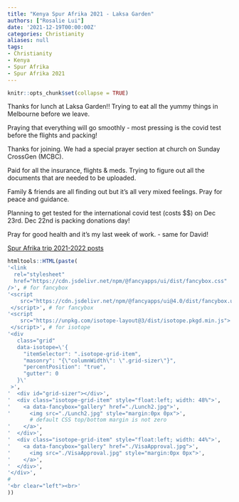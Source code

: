 ```yaml
---
title: "Kenya Spur Afrika 2021 - Laksa Garden"
authors: ["Rosalie Lui"]
date: '2021-12-19T00:00:00Z'
categories: Christianity
aliases: null
tags:
- Christianity
- Kenya
- Spur Afrika
- Spur Afrika 2021
---
```


```r
knitr::opts_chunk$set(collapse = TRUE)
```

Thanks for lunch at Laksa Garden!! Trying to eat all the yummy things in Melbourne before we leave.

Praying that everything will go smoothly - most pressing is the covid test before the flights and packing!

Thanks for joining. We had a special prayer section at church on Sunday CrossGen (MCBC). 

Paid for all the insurance, flights & meds. Trying to figure out all the documents that are needed to be uploaded. 

Family & friends are all finding out but it's all very mixed feelings. Pray for peace and guidance.

Planning to get tested for the international covid test (costs \$\$) on Dec 23rd.
Dec 22nd is packing donations day! 

Pray for good health and it's my last week of work. - same for David!

[Spur Afrika trip 2021-2022 posts](/spurafrika2021/)

```r
htmltools::HTML(paste(
'<link
  rel="stylesheet"
  href="https://cdn.jsdelivr.net/npm/@fancyapps/ui/dist/fancybox.css"
/>', # for fancybox
'<script 
    src="https://cdn.jsdelivr.net/npm/@fancyapps/ui@4.0/dist/fancybox.umd.js">
 </script>', # for fancybox
'<script 
    src="https://unpkg.com/isotope-layout@3/dist/isotope.pkgd.min.js">
 </script>', # for isotope
'<div 
   class="grid" 
   data-isotope=\'{
     "itemSelector": ".isotope-grid-item",
     "masonry": "{\"columnWidth\": \".grid-sizer\"}",
     "percentPosition": "true",
     "gutter": 0
   }\'
 >',
'  <div id="grid-sizer"></div>',
'  <div class="isotope-grid-item" style="float:left; width: 48%">',
'    <a data-fancybox="gallery" href="./Lunch2.jpg">',
'      <img src="./Lunch2.jpg" style="margin:0px 0px">', 
       # default CSS top/bottom margin is not zero
'    </a>',
'  </div>',
'  <div class="isotope-grid-item" style="float:left; width: 44%">',
'    <a data-fancybox="gallery" href="./VisaApproval.jpg">',
'      <img src="./VisaApproval.jpg" style="margin:0px 0px">',
'    </a>',
'  </div>',
'</div>',
#
'<br clear="left"><br>'
))
```
